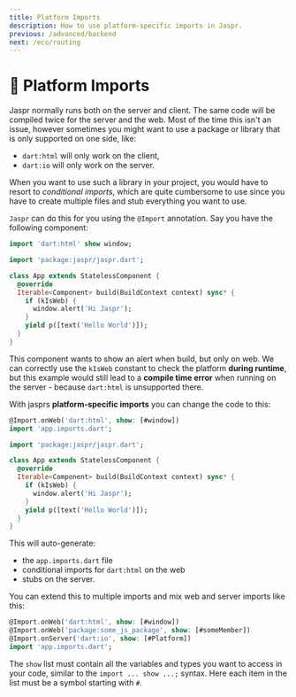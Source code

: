 ```yaml
---
title: Platform Imports
description: How to use platform-specific imports in Jaspr.
previous: /advanced/backend
next: /eco/routing
---
```


# 📎 Platform Imports

Jaspr normally runs both on the server and client. The same code will be compiled twice for the server and
the web. Most of the time this isn't an issue, however sometimes you might want to use a package or library that
is only supported on one side, like:

- `dart:html` will only work on the client,
- `dart:io` will only work on the server.

When you want to use such a library in your project, you would have to resort to *conditional imports*, 
which are quite cumbersome to use since you have to create multiple files and stub everything you want to use.

`Jaspr` can do this for you using the `@Import` annotation. Say you have the following component:

```dart title="lib/app.dart"
import 'dart:html' show window;

import 'package:jaspr/jaspr.dart';

class App extends StatelessComponent {
  @override
  Iterable<Component> build(BuildContext context) sync* {
    if (kIsWeb) {
      window.alert('Hi Jaspr');
    }
    yield p([text('Hello World')]);
  }
}
```

This component wants to show an alert when build, but only on web. We can correctly use the `kIsWeb`
constant to check the platform **during runtime**, but this example would still lead to a 
**compile time error** when running on the server - because `dart:html` is unsupported there.

With jasprs **platform-specific imports** you can change the code to this:

```dart title="lib/app.dart"
@Import.onWeb('dart:html', show: [#window])
import 'app.imports.dart';

import 'package:jaspr/jaspr.dart';

class App extends StatelessComponent {
  @override
  Iterable<Component> build(BuildContext context) sync* {
    if (kIsWeb) {
      window.alert('Hi Jaspr');
    }
    yield p([text('Hello World')]);
  }
}
```

This will auto-generate:

- the `app.imports.dart` file
- conditional imports for `dart:html` on the web
- stubs on the server.

You can extend this to multiple imports and mix web and server imports like this:

```dart title="lib/app.dart"
@Import.onWeb('dart:html', show: [#window])
@Import.onWeb('package:some_js_package', show: [#someMember])
@Import.onServer('dart:io', show: [#Platform])
import 'app.imports.dart';
```

The `show` list must contain all the variables and types you want to access in your code, similar to
the `import ... show ...;` syntax. Here each item in the list must be a symbol starting with `#`.
